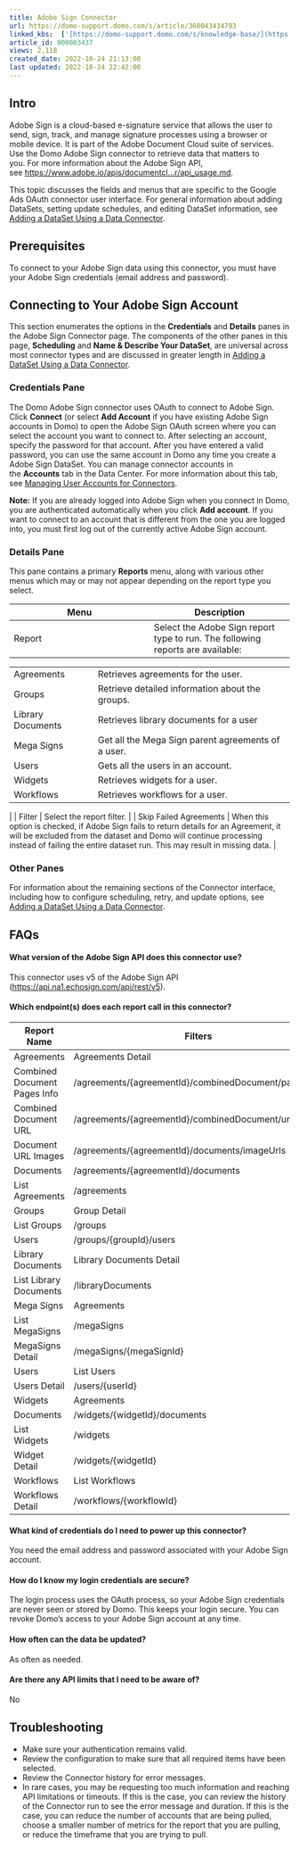 ```yaml
---
title: Adobe Sign Connector
url: https://domo-support.domo.com/s/article/360043434793
linked_kbs:  ['[https://domo-support.domo.com/s/knowledge-base/](https://domo-support.domo.com/s/knowledge-base/)', '[https://domo-support.domo.com/s/](https://domo-support.domo.com/s/)', '[https://domo-support.domo.com/s/topic/0TO5w000000ZammGAC](https://domo-support.domo.com/s/topic/0TO5w000000ZammGAC)', '[https://domo-support.domo.com/s/topic/0TO5w000000ZanLGAS](https://domo-support.domo.com/s/topic/0TO5w000000ZanLGAS)', '[https://domo-support.domo.com/s/topic/0TO5w000000ZaoQGAS](https://domo-support.domo.com/s/topic/0TO5w000000ZaoQGAS)', '[https://domo-support.domo.com/s/article/360042926274](https://domo-support.domo.com/s/article/360042926274)', '[https://domo-support.domo.com/s/article/360042926054](https://domo-support.domo.com/s/article/360042926054)', '[https://domo-support.domo.com/s/article/360043434793](https://domo-support.domo.com/s/article/360043434793)', '[https://domo-support.domo.com/s/topic/0TO5w000000ZaoQGAS/api-connectors](https://domo-support.domo.com/s/topic/0TO5w000000ZaoQGAS/api-connectors)', '[https://domo-support.domo.com/s/article/360043429933](https://domo-support.domo.com/s/article/360043429933)', '[https://domo-support.domo.com/s/article/360043429953](https://domo-support.domo.com/s/article/360043429953)', '[https://domo-support.domo.com/s/article/360042925494](https://domo-support.domo.com/s/article/360042925494)', '[https://domo-support.domo.com/s/article/360043429913](https://domo-support.domo.com/s/article/360043429913)', '[https://domo-support.domo.com/s/article/4408174643607](https://domo-support.domo.com/s/article/4408174643607)', '[https://domo-support.domo.com/s/login/](https://domo-support.domo.com/s/login/)']
article_id: 000003437
views: 2,118
created_date: 2022-10-24 21:13:00
last updated: 2022-10-24 22:42:00
---
```




Intro
-----


Adobe Sign is a cloud-based e-signature service that allows the user to send, sign, track, and manage signature processes using a browser or mobile device. It is part of the Adobe Document Cloud suite of services. Use the Domo Adobe Sign connector to retrieve data that matters to you. For more information about the Adobe Sign API, see [https://www.adobe.io/apis/documentcl...r/api\_usage.md](https://www.adobe.io/apis/documentcloud/sign/docs.html#!adobedocs/adobe-sign/master/api_usage.md "https://www.adobe.io/apis/documentcloud/sign/docs.html#!adobedocs/adobe-sign/master/api_usage.md").


This topic discusses the fields and menus that are specific to the Google Ads OAuth connector user interface. For general information about adding DataSets, setting update schedules, and editing DataSet information, see [Adding a DataSet Using a Data Connector](/s/article/360042926274).


Prerequisites
-------------


To connect to your Adobe Sign data using this connector, you must have your Adobe Sign credentials (email address and password).


Connecting to Your Adobe Sign Account
-------------------------------------


This section enumerates the options in the **Credentials** and **Details** panes in the Adobe Sign Connector page. The components of the other panes in this page, **Scheduling** and **Name & Describe Your DataSet**, are universal across most connector types and are discussed in greater length in [Adding a DataSet Using a Data Connector](/s/article/360042926274).


### Credentials Pane


The Domo Adobe Sign connector uses OAuth to connect to Adobe Sign. Click **Connect** (or select **Add Account** if you have existing Adobe Sign accounts in Domo) to open the Adobe Sign OAuth screen where you can select the account you want to connect to. After selecting an account, specify the password for that account. After you have entered a valid password, you can use the same account in Domo any time you create a Adobe Sign DataSet. You can manage connector accounts in the **Accounts** tab in the Data Center. For more information about this tab, see [Managing User Accounts for Connectors](/s/article/360042926054).







**Note:** If you are already logged into Adobe Sign when you connect in Domo, you are authenticated automatically when you click **Add account**. If you want to connect to an account that is different from the one you are logged into, you must first log out of the currently active Adobe Sign account.




### Details Pane


This pane contains a primary **Reports** menu, along with various other menus which may or may not appear depending on the report type you select.




| Menu | Description |
| --- | --- |
| Report | Select the Adobe Sign report type to run. The following reports are available:

|  |  |
| --- | --- |
| Agreements | Retrieves agreements for the user. |
| Groups | Retrieve detailed information about the groups. |
| Library Documents | Retrieves library documents for a user |
| Mega Signs | Get all the Mega Sign parent agreements of a user. |
| Users | Gets all the users in an account. |
| Widgets | Retrieves widgets for a user. |
| Workflows | Retrieves workflows for a user. |

 |
| Filter | Select the report filter. |
| Skip Failed Agreements | When this option is checked, if Adobe Sign fails to return details for an Agreement, it will be excluded from the dataset and Domo will continue processing instead of failing the entire dataset run. This may result in missing data. |


### Other Panes


For information about the remaining sections of the Connector interface, including how to configure scheduling, retry, and update options, see [Adding a DataSet Using a Data Connector](/s/article/360042926274).


FAQs
----


#### What version of the Adobe Sign API does this connector use?


This connector uses v5 of the Adobe Sign API (<https://api.na1.echosign.com/api/rest/v5>).


#### Which endpoint(s) does each report call in this connector?




| Report Name | Filters | Endpoint URL(s) |
| --- | --- | --- |
| Agreements | Agreements Detail | /agreements/{agreementId} |
| Combined Document Pages Info | /agreements/{agreementId}/combinedDocument/pagesInfo |
| Combined Document URL | /agreements/{agreementId}/combinedDocument/url |
| Document URL Images | /agreements/{agreementId}/documents/imageUrls |
| Documents | /agreements/{agreementId}/documents |
| List Agreements | /agreements |
| Groups | Group Detail | /groups/{groupId} |
| List Groups | /groups |
| Users | /groups/{groupId}/users |
| Library Documents | Library Documents Detail | /libraryDocuments/{libraryDocumentId} |
| List Library Documents | /libraryDocuments |
| Mega Signs | Agreements | /megaSigns/{megaSignId}/agreements |
| List MegaSigns | /megaSigns |
| MegaSigns Detail | /megaSigns/{megaSignId} |
| Users | List Users | /users |
| Users Detail | /users/{userId} |
| Widgets | Agreements | /widgets/{widgetId}/agreements |
| Documents | /widgets/{widgetId}/documents |
| List Widgets | /widgets |
| Widget Detail | /widgets/{widgetId} |
| Workflows | List Workflows | /workflows |
| Workflows Detail | /workflows/{workflowId} |



#### What kind of credentials do I need to power up this connector?


You need the email address and password associated with your Adobe Sign account.





#### How do I know my login credentials are secure?


The login process uses the OAuth process, so your Adobe Sign credentials are never seen or stored by Domo. This keeps your login secure. You can revoke Domo's access to your Adobe Sign account at any time.





#### How often can the data be updated?


As often as needed.





#### Are there any API limits that I need to be aware of?


No



Troubleshooting
---------------


* Make sure your authentication remains valid.
* Review the configuration to make sure that all required items have been selected.
* Review the Connector history for error messages.
* In rare cases, you may be requesting too much information and reaching API limitations or timeouts. If this is the case, you can review the history of the Connector run to see the error message and duration. If this is the case, you can reduce the number of accounts that are being pulled, choose a smaller number of metrics for the report that you are pulling, or reduce the timeframe that you are trying to pull.
